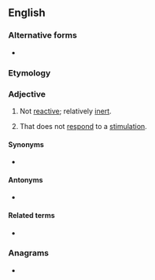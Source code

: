 ==English==

===Alternative forms===
* {{l|en|un-reactive}}

===Etymology===
{{prefix|un|reactive|lang=en}}

===Adjective===
{{en-adj}}

# {{lb|en|chemistry}} Not [[reactive]]; relatively [[inert]].
# {{lb|en|psychology}} That does not [[respond]] to a [[stimulation]].

====Synonyms====
* {{l|en|nonreactive}}

====Antonyms====
* {{l|en|reactive}}

====Related terms====
* {{l|en|unreactivity}}

===Anagrams===
* {{l|en|uncreative}}